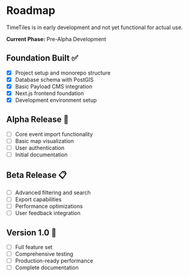 # Roadmap

TimeTiles is in early development and not yet functional for actual use.

**Current Phase:** Pre-Alpha Development

## Foundation Built ✅

- [x] Project setup and monorepo structure
- [x] Database schema with PostGIS
- [x] Basic Payload CMS integration
- [x] Next.js frontend foundation
- [x] Development environment setup

## Alpha Release 🚧

- [ ] Core event import functionality
- [ ] Basic map visualization
- [ ] User authentication
- [ ] Initial documentation

## Beta Release 📋

- [ ] Advanced filtering and search
- [ ] Export capabilities
- [ ] Performance optimizations
- [ ] User feedback integration

## Version 1.0 🎯

- [ ] Full feature set
- [ ] Comprehensive testing
- [ ] Production-ready performance
- [ ] Complete documentation
